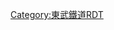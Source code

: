 {{Routemap|inline=<includeonly>yes</includeonly>|collapse=yes|title=桐生線|title-bg=#f00|title-color=white|map=
\KHSTa~~ ~~[[淺草站|淺草]]
\LSTR~~ ~~[[伊勢崎線]]
\HST~~ ~~[[館林站|館林]]
\BS2+l!~POINTERf@gq\BS2+r~~ ~~伊勢崎線
\LSTR\LSTR
\BS2l\BS2r!~POINTERg@fq~~ ~~[[小泉線]]
\BHF~~0.0~~TI-18 '''[[太田站 (群馬縣)|太田]]'''
STR+l\ABZgr
STR2\STRc3!~STRl~~ ~~伊勢崎線
STRc1\STR+4
\BHF~~3.4~~TI-51 '''[[三枚橋站|三枚橋]]'''
\BHF~~5.9~~TI-52 '''[[治良門橋站|治良門橋]]'''
\BHF~~9.7~~TI-53 '''[[藪塚站|藪塚]]'''
\BHF~~12.9~~TI-54 '''[[阿左美站|阿左美]]'''
\BHF~~14.6~~TI-55 '''[[新桐生站|新桐生]]'''
\STRq\KRZo\STRq~~ ~~[[兩毛線]]
\\STR2\STRc3
\\STRc1!~STR+r\STR+4~~ ~~[[渡良瀨溪谷線]]
\\XBHF-L\XBHF-R~~16.9~~TI-56 '''[[相老站|相老]]'''
\STR+r\STR\STR~~ ~~[[上毛電氣鐵道|上毛電鐵]][[上毛線]]
\STR2\STR3u\STR
\STR+1u\STR+4\STR
\STRr\HST\STR~~ ~~[[桐生球場前站|桐生球場前]]
\\ABZg+l\ABZgr
\\BHF!~HUBaq\KBHFe!~HUBeq~~20.3~~TI-57 '''[[赤城站|赤城]]'''
|bottom={{navbar|東武鐵道RDT/桐生線}}
}}<noinclude>{{rdt intro|[[桐生線|東武鐵道桐生線]]}}

[[Category:東武鐵道RDT]]
[[Category:桐生線| ]]

</noinclude>